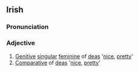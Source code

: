 ==Irish==
===Pronunciation===
{{IPA|[d&#690;eʃə]}}
===Adjective===
#[[Genitive]] [[singular]] [[feminine]] of [[deas]] '[[nice]], [[pretty]]'
#[[Comparative]] of [[deas]] '[[nice]], [[pretty]]'